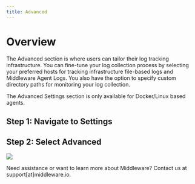 ```yaml
---
title: Advanced
---
```


# Overview

The Advanced section is where users can tailor their log tracking infrastructure. You can fine-tune your log collection process by selecting your preferred hosts for tracking infrastructure file-based logs and Middleware Agent Logs. You also have the option to specify custom directory paths for monitoring your log collection.

<Warning> The Advanced Settings section is only available for Docker/Linux based agents. </Warning>

## Step 1: Navigate to Settings

## Step 2: Select Advanced

![](https://lh6.googleusercontent.com/MqfOW2szfagO0HR-HPW02tLV-7iXGqhi6wgMoF2hJrSqolI8H2BSuD1VLlh78fQbR4YTpM8oMS4E9r7_X8TWL7Du6_F0hhMJ_0gqdrMCkUME72hIM8aw6v5kifoxf4qtDSFXoN07s197wQrSMRYts-s)

<Note> Need assistance or want to learn more about Middleware? Contact us at support[at]middleware.io. </Note>